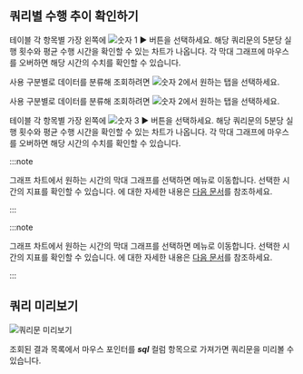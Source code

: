 ## 쿼리별 수행 추이 확인하기

<Xclude product='postgresql,mysql,oracle,cubrid,mssql,oracle-pro'>

테이블 각 항목별 가장 왼쪽에 ![숫자 1](/img/number-01.png) ► 버튼을 선택하세요. 해당 쿼리문의 5분당 실행 횟수와 평균 수행 시간을 확인할 수 있는 차트가 나옵니다. 각 막대 그래프에 마우스를 오버하면 해당 시간의 수치를 확인할 수 있습니다.

사용 구분별로 데이터를 분류해 조회하려면 ![숫자 2](/img/number-02.png)에서 원하는 탭을 선택하세요.

</Xclude>

<InDoc product='postgresql,mysql,oracle,cubrid,oracle-pro'>

사용 구분별로 데이터를 분류해 조회하려면 ![숫자 2](/img/number-02.png)에서 원하는 탭을 선택하세요.

테이블 각 항목별 가장 왼쪽에 ![숫자 3](/img/number-03.png) ► 버튼을 선택하세요. 해당 쿼리문의 5분당 실행 횟수와 평균 수행 시간을 확인할 수 있는 차트가 나옵니다. 각 막대 그래프에 마우스를 오버하면 해당 시간의 수치를 확인할 수 있습니다.

</InDoc>

<InDoc product="postgresql,mysql">

:::note

그래프 차트에서 원하는 시간의 막대 그래프를 선택하면 <Cmdname sid="side_dbMonitoring" className="uitext" /> 메뉴로 이동합니다. 선택한 시간의 지표를 확인할 수 있습니다. <Cmdname sid="side_dbMonitoring" className="uitext" />에 대한 자세한 내용은 [다음 문서](instance-monitoring)를 참조하세요.

:::

</InDoc>

<InDoc product="oracle,cubrid">

:::note

그래프 차트에서 원하는 시간의 막대 그래프를 선택하면 <Cmdname sid="side_dbTrend" className="uitext" /> 메뉴로 이동합니다. 선택한 시간의 지표를 확인할 수 있습니다. <Cmdname sid="side_dbTrend" className="uitext" />에 대한 자세한 내용은 [다음 문서](analysis-count-trend)를 참조하세요.

:::

</InDoc>


## 쿼리 미리보기

![쿼리문 미리보기](/img/db-sql-preview.png)

조회된 결과 목록에서 마우스 포인터를 ***sql*** 컬럼 항목으로 가져가면 쿼리문을 미리볼 수 있습니다.